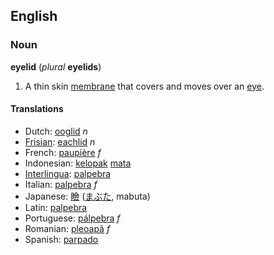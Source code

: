 ==English==
===Noun===
'''eyelid''' (''plural'' '''eyelids''')

#A thin skin [[membrane]] that covers and moves over an [[eye]].

====Translations====
*Dutch: [[ooglid]] ''n''
*[[Frisian]]: [[eachlid]] ''n''
*French: [[paupière]] ''f''
*Indonesian: [[kelopak]] [[mata]]
*[[Interlingua]]: [[palpebra#Indonesian|palpebra]]
*Italian: [[palpebra#Italian|palpebra]] ''f''
*Japanese: [[瞼]] ([[まぶた]], mabuta)
*Latin: [[palpebra#Latin|palpebra]]
*Portuguese: [[pálpebra]] ''f''
*Romanian: [[pleoapă]] ''f''
*Spanish: [[parpado]]